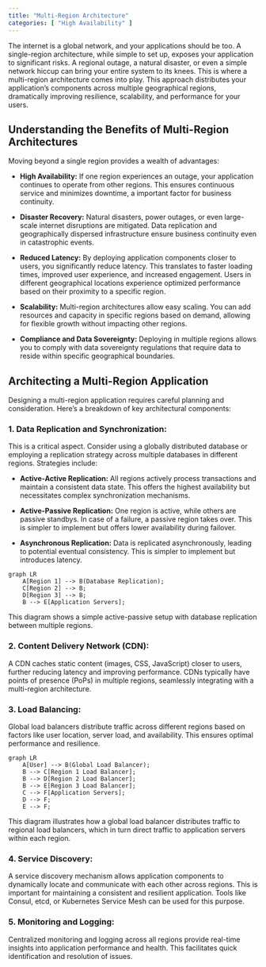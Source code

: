 ```yaml
---
title: "Multi-Region Architecture"
categories: [ "High Availability" ]
---
```


The internet is a global network, and your applications should be too. A single-region architecture, while simple to set up, exposes your application to significant risks. A regional outage, a natural disaster, or even a simple network hiccup can bring your entire system to its knees. This is where a multi-region architecture comes into play. This approach distributes your application's components across multiple geographical regions, dramatically improving resilience, scalability, and performance for your users.


## Understanding the Benefits of Multi-Region Architectures

Moving beyond a single region provides a wealth of advantages:

-   **High Availability:** If one region experiences an outage, your application continues to operate from other regions. This ensures continuous service and minimizes downtime, a important factor for business continuity.

-   **Disaster Recovery:** Natural disasters, power outages, or even large-scale internet disruptions are mitigated. Data replication and geographically dispersed infrastructure ensure business continuity even in catastrophic events.

-   **Reduced Latency:** By deploying application components closer to users, you significantly reduce latency. This translates to faster loading times, improved user experience, and increased engagement. Users in different geographical locations experience optimized performance based on their proximity to a specific region.

-   **Scalability:** Multi-region architectures allow easy scaling.
 You can add resources and capacity in specific regions based on demand, allowing for flexible growth without impacting other regions.

-   **Compliance and Data Sovereignty:** Deploying in multiple regions allows you to comply with data sovereignty regulations that require data to reside within specific geographical boundaries.

## Architecting a Multi-Region Application

Designing a multi-region application requires careful planning and consideration. Here's a breakdown of key architectural components:

### 1. Data Replication and Synchronization:

This is a critical aspect. Consider using a globally distributed database or employing a replication strategy across multiple databases in different regions. Strategies include:

-   **Active-Active Replication:** All regions actively process transactions and maintain a consistent data state. This offers the highest availability but necessitates complex synchronization mechanisms.

-   **Active-Passive Replication:** One region is active, while others are passive standbys. In case of a failure, a passive region takes over. This is simpler to implement but offers lower availability during failover.

-   **Asynchronous Replication:** Data is replicated asynchronously, leading to potential eventual consistency. This is simpler to implement but introduces latency.

```mermaid
graph LR
    A[Region 1] --> B(Database Replication);
    C[Region 2] --> B;
    D[Region 3] --> B;
    B --> E[Application Servers];
```

This diagram shows a simple active-passive setup with database replication between multiple regions.

### 2. Content Delivery Network (CDN):

A CDN caches static content (images, CSS, JavaScript) closer to users, further reducing latency and improving performance. CDNs typically have points of presence (PoPs) in multiple regions, seamlessly integrating with a multi-region architecture.

### 3. Load Balancing:

Global load balancers distribute traffic across different regions based on factors like user location, server load, and availability. This ensures optimal performance and resilience.

```mermaid
graph LR
    A[User] --> B(Global Load Balancer);
    B --> C[Region 1 Load Balancer];
    B --> D[Region 2 Load Balancer];
    B --> E[Region 3 Load Balancer];
    C --> F[Application Servers];
    D --> F;
    E --> F;

```

This diagram illustrates how a global load balancer distributes traffic to regional load balancers, which in turn direct traffic to application servers within each region.

### 4. Service Discovery:

A service discovery mechanism allows application components to dynamically locate and communicate with each other across regions. This is important for maintaining a consistent and resilient application. Tools like Consul, etcd, or Kubernetes Service Mesh can be used for this purpose.

### 5. Monitoring and Logging:

Centralized monitoring and logging across all regions provide real-time insights into application performance and health. This facilitates quick identification and resolution of issues.
